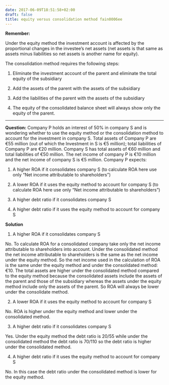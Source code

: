 ```yaml
---
date: 2017-06-09T18:51:58+02:00
draft: false
title: equity versus consolidation method fain0006ee
---
```



**Remember:**

Under the equity method the investment account is affected by the proportional changes in the investee's net assets (net assets is that same as assets minus liabilities so net assets is another name for equity).

The consolidation method requires the following steps: 

1. Eliminate the investment account of the parent and eliminate the total equity of the subsidiary

2. Add the assets of the parent with the assets of the subsidiary

3. Add the liabilities of the parent with the assets of the subsidiary

4. The equity of the consolidated balance sheet will always show only the equity of the parent. 

***

**Question:**
Company P holds an interest of 50% in company S and is wondering whether to use the equity method or the consolidation method to account for the investment in company S. Total assets of Company P are €55 million (out of which the Investment in S is €5 million); total liabilities of Company P are €20 million. Company S has total assets of €60 million and total liabilities of €50 million. The net income of company P is €10 million and the net income of company S is €5 million. Company P expects:

1. A higher ROA if it consolidates company S (to calculate ROA here use only "Net income attributable to shareholders")

2. A lower ROA if it uses the equity method to account for company S (to calculate ROA here use only "Net income attributable to shareholders")

3. A higher debt ratio if it consolidates company S

4. A higher debt ratio if it uses the equity method to account for company S       

**Solution**

1. A higher ROA if it consolidates company S 

No. To calculate ROA for a consolidated company take only the net income attributable to shareholders into account. Under the consolidated method the net income attributable to shareholders is the same as the net income under the equity method. So the net income used in the calculation of ROA is the same under the equity method and under the consolidated method: €10. The total assets are higher under the consolidated method compared to the equity method because the consolidated assets include the assets of the parent and those of the subsidiary whereas the assets under the equity method include only the assets of the parent. So ROA will always be lower under the consolidate method.   

2. A lower ROA if it uses the equity method to account for company S

No. ROA is higher under the equity method and lower under the consolidated method. 

3. A higher debt ratio if it consolidates company S

Yes. Under the equity method the debt ratio is 20/55 while under the consolidated method the debt ratio is 70/110 so the debt ratio is higher under the consolidated method.

4. A higher debt ratio if it uses the equity method to account for company S 

No. In this case the debt ratio under the consolidated method is lower for the equity method.

